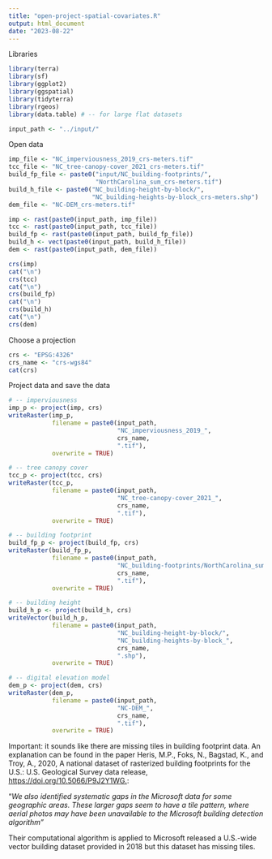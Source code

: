 ```yaml
---
title: "open-project-spatial-covariates.R"
output: html_document
date: "2023-08-22"
---
```


Libraries

```r
library(terra)
library(sf)
library(ggplot2)
library(ggspatial)
library(tidyterra)
library(rgeos)
library(data.table) # -- for large flat datasets
```

```r
input_path <- "../input/"
```

Open data

```r
imp_file <- "NC_imperviousness_2019_crs-meters.tif"
tcc_file <- "NC_tree-canopy-cover_2021_crs-meters.tif"
build_fp_file <- paste0("input/NC_building-footprints/",
                        "NorthCarolina_sum_crs-meters.tif")
build_h_file <- paste0("NC_building-height-by-block/",
                       "NC_building-heights-by-block_crs-meters.shp")
dem_file <- "NC-DEM_crs-meters.tif"

imp <- rast(paste0(input_path, imp_file))
tcc <- rast(paste0(input_path, tcc_file))
build_fp <- rast(paste0(input_path, build_fp_file))
build_h <- vect(paste0(input_path, build_h_file))
dem <- rast(paste0(input_path, dem_file))
```

```r
crs(imp)
cat("\n")
crs(tcc)
cat("\n")
crs(build_fp)
cat("\n")
crs(build_h)
cat("\n")
crs(dem)
```

Choose a projection

```r
crs <- "EPSG:4326"
crs_name <- "crs-wgs84"
cat(crs)
```

Project data and save the data

```r
# -- imperviousness
imp_p <- project(imp, crs)
writeRaster(imp_p,
            filename = paste0(input_path,
                              "NC_imperviousness_2019_",
                              crs_name,
                              ".tif"),
            overwrite = TRUE)

# -- tree canopy cover
tcc_p <- project(tcc, crs)
writeRaster(tcc_p,
            filename = paste0(input_path,
                              "NC_tree-canopy-cover_2021_",
                              crs_name,
                              ".tif"),
            overwrite = TRUE)

# -- building footprint
build_fp_p <- project(build_fp, crs)
writeRaster(build_fp_p,
            filename = paste0(input_path,
                              "NC_building-footprints/NorthCarolina_sum_",
                              crs_name,
                              ".tif"),
            overwrite = TRUE)

# -- building height
build_h_p <- project(build_h, crs)
writeVector(build_h_p,
            filename = paste0(input_path,
                              "NC_building-height-by-block/",
                              "NC_building-heights-by-block_",
                              crs_name,
                              ".shp"),
            overwrite = TRUE)

# -- digital elevation model
dem_p <- project(dem, crs)
writeRaster(dem_p,
            filename = paste0(input_path,
                              "NC-DEM_",
                              crs_name,
                              ".tif"),
            overwrite = TRUE)
```

Important: it sounds like there are missing tiles in building footprint data. 
An explanation can be found in the paper Heris, M.P., Foks, N., Bagstad, K., 
and Troy, A., 2020, A national dataset of rasterized building footprints for 
the U.S.: U.S. Geological Survey data release, 
<https://doi.org/10.5066/P9J2Y1WG.>:

"*We also identified systematic gaps in the Microsoft data for some geographic 
areas. These larger gaps seem to have a tile pattern, where aerial photos may 
have been unavailable to the Microsoft building detection algorithm"*

Their computational algorithm is applied to Microsoft released a U.S.-wide 
vector building dataset provided in 2018 but this dataset has missing tiles.
